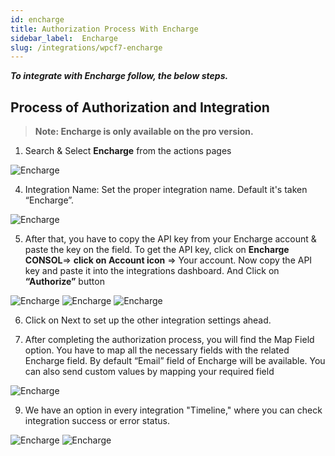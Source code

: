 ```yaml
---
id: encharge
title: Authorization Process With Encharge
sidebar_label:  Encharge
slug: /integrations/wpcf7-encharge
---
```



***To integrate with Encharge follow, the below steps.***


## Process of Authorization and Integration
> **Note: Encharge is only available on the pro version.**

1.	Search & Select **Encharge** from the actions pages
 <Image src="actions/encharge/_encgarge" alt="Encharge" w="1020" h="350" />

4. Integration Name: Set the proper integration name. Default it's taken “Encharge”.
 <Image src="actions/encharge/_integration-name" alt="Encharge" w="1020" h="350" />

5.	After that, you have to copy the API key from your Encharge account & paste the key on the field. To get the API key, click on **Encharge CONSOL**=> **click on Account icon** => Your account. Now copy the API key and paste it into the integrations dashboard. And Click on **“Authorize”** button
 <Image src="actions/encharge/_encgarge-api-console" alt="Encharge" w="1020" h="350" />
 <Image src="actions/encharge/_api-console-dashbord" alt="Encharge" w="1020" h="350" />
 <Image src="actions/encharge/_authorize" alt="Encharge" w="1020" h="350" />


6. Click on Next to set up the other integration settings ahead.
 
7. After completing the authorization process, you will find the Map Field option. You have to map all the necessary fields with the related Encharge field. By default “Email” field of Encharge will be available. You can also send custom values by mapping your required field
 <Image src="actions/encharge/_field-mapping" alt="Encharge" w="1020" h="350" />

9.	We have an option in every integration "Timeline," where you can check integration success or error status.
 <Image src="actions/encharge/_integrations-dashbord" alt="Encharge" w="1020" h="350" />
 <Image src="actions/encharge/_timeline" alt="Encharge" w="1020" h="350" />


